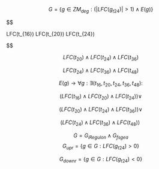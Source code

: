 

$$
G = \{ g \in ZM_{deg} : (|LFC (g_{t24})| > 1) \land E(g) \}
$$

$$

LFC(t_{16}) \land LFC(t_{20}) \land LFC(t_{24})

$$

$$
LFC(t_{20}) \land LFC(t_{24}) \land LFC(t_{36})
$$

$$
LFC(t_{24}) \land LFC(t_{36}) \land LFC(t_{48})
$$



$$
E(g) \rightarrow \forall g : \exists (t_{16}, t_{20}, t_{24}, t_{36}, t_{48})  :
$$

$$
(LFC(t_{16}) \land LFC(t_{20}) \land LFC(t_{24})) \lor 
$$

$$
(LFC(t_{20}) \land LFC(t_{24}) \land LFC(t_{36})) \lor 
$$


$$
(LFC(t_{24}) \land LFC(t_{36}) \land LFC(t_{48}))\
$$


$$
G = G_{iRegulon} \land G_{fsgea}
$$
$$
G_{upr}= \{g \in G : LFC (g_{t24}) > 0  \}
$$


$$
G_{downr}= \{g \in G : LFC (g_{t24}) < 0  \}
$$